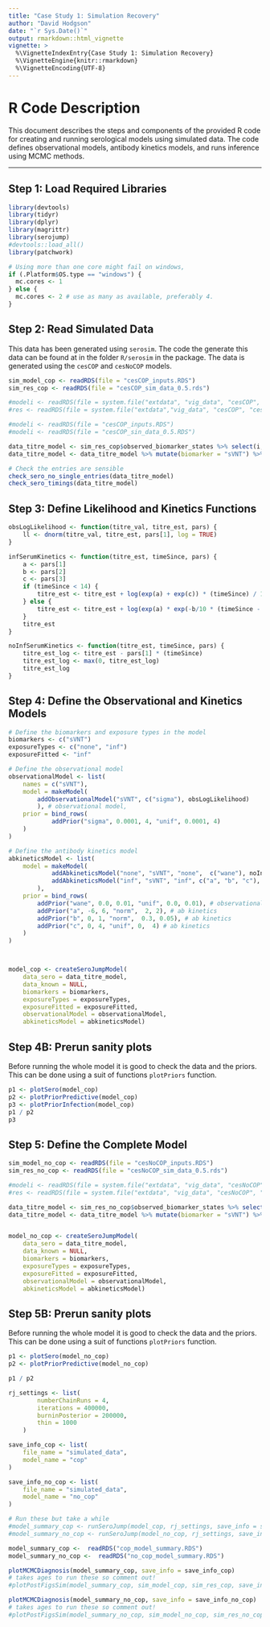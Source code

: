 ```yaml
---
title: "Case Study 1: Simulation Recovery"
author: "David Hodgson"
date: "`r Sys.Date()`"
output: rmarkdown::html_vignette
vignette: >
  %\VignetteIndexEntry{Case Study 1: Simulation Recovery}
  %\VignetteEngine{knitr::rmarkdown}
  %\VignetteEncoding{UTF-8}
---
```



# R Code Description

This document describes the steps and components of the provided R code for creating and running serological models using simulated data. The code defines observational models, antibody kinetics models, and runs inference using MCMC methods. 

---

## Step 1: Load Required Libraries
```r

library(devtools)
library(tidyr)
library(dplyr)
library(magrittr)
library(serojump)
#devtools::load_all()
library(patchwork)

# Using more than one core might fail on windows, 
if (.Platform$OS.type == "windows") {
  mc.cores <- 1
} else {
  mc.cores <- 2 # use as many as available, preferably 4.
}


```

## Step 2: Read Simulated Data

This data has been generated using `serosim`. The code the generate this data can be found at in the folder `R/serosim` in the package. The data is generated using the `cesCOP` and `cesNoCOP` models.

```r


sim_model_cop <- readRDS(file = "cesCOP_inputs.RDS")
sim_res_cop <- readRDS(file = "cesCOP_sim_data_0.5.rds")

#modeli <- readRDS(file = system.file("extdata", "vig_data", "cesCOP", "cesCOP_inputs.RDS", package = "serojump"))
#res <- readRDS(file = system.file("extdata","vig_data", "cesCOP", "cesCOP_sim_data_0.5.RDS", package = "serojump"))

#modeli <- readRDS(file = "cesCOP_inputs.RDS")
#modeli <- readRDS(file = "cesCOP_sin_data_0.5.RDS")

data_titre_model <- sim_res_cop$observed_biomarker_states %>% select(i, t, value) %>% rename(id = i, time = t, titre = value) 
data_titre_model <- data_titre_model %>% mutate(biomarker = "sVNT") %>% as.data.frame %>% rename(sVNT = titre)

# Check the entries are sensible
check_sero_no_single_entries(data_titre_model)
check_sero_timings(data_titre_model)

```

## Step 3: Define Likelihood and Kinetics Functions

```r

obsLogLikelihood <- function(titre_val, titre_est, pars) {
    ll <- dnorm(titre_val, titre_est, pars[1], log = TRUE)
}

infSerumKinetics <- function(titre_est, timeSince, pars) {
    a <- pars[1]
    b <- pars[2]
    c <- pars[3]
    if (timeSince < 14) {
        titre_est <- titre_est + log(exp(a) + exp(c)) * (timeSince) / 14;
    } else {
        titre_est <- titre_est + log(exp(a) * exp(-b/10 * (timeSince - 14)) + exp(c));
    }
    titre_est
}

noInfSerumKinetics <- function(titre_est, timeSince, pars) {
    titre_est_log <- titre_est - pars[1] * (timeSince)
    titre_est_log <- max(0, titre_est_log)
    titre_est_log
}

```

## Step 4: Define the Observational and Kinetics Models

```r


# Define the biomarkers and exposure types in the model
biomarkers <- c("sVNT")
exposureTypes <- c("none", "inf")
exposureFitted <- "inf"

# Define the observational model
observationalModel <- list(
    names = c("sVNT"),
    model = makeModel(
        addObservationalModel("sVNT", c("sigma"), obsLogLikelihood)
        ), # observational model,
    prior = bind_rows(
            addPrior("sigma", 0.0001, 4, "unif", 0.0001, 4)
    )
)

# Define the antibody kinetics model
abkineticsModel <- list(
    model = makeModel(
            addAbkineticsModel("none", "sVNT", "none",  c("wane"), noInfSerumKinetics),
            addAbkineticsModel("inf", "sVNT", "inf", c("a", "b", "c"), infSerumKinetics)
        ),
    prior = bind_rows(
        addPrior("wane", 0.0, 0.01, "unif", 0.0, 0.01), # observational model
        addPrior("a", -6, 6, "norm",  2, 2), # ab kinetics
        addPrior("b", 0, 1, "norm",  0.3, 0.05), # ab kinetics
        addPrior("c", 0, 4, "unif", 0,  4) # ab kinetics 
    )
)



model_cop <- createSeroJumpModel(
    data_sero = data_titre_model, 
    data_known = NULL,
    biomarkers = biomarkers,
    exposureTypes = exposureTypes,
    exposureFitted = exposureFitted,
    observationalModel = observationalModel,
    abkineticsModel = abkineticsModel)


```


## Step 4B: Prerun sanity plots

Before running the whole model it is good to check the data and the priors. This can be done using a suit of functions `plotPriors` function.

```r

p1 <- plotSero(model_cop)
p2 <- plotPriorPredictive(model_cop)
p3 <- plotPriorInfection(model_cop)
p1 / p2
p3

```

## Step 5: Define the Complete Model



```r

sim_model_no_cop <- readRDS(file = "cesNoCOP_inputs.RDS")
sim_res_no_cop <- readRDS(file = "cesNoCOP_sim_data_0.5.rds")

#modeli <- readRDS(file = system.file("extdata", "vig_data", "cesNoCOP", "cesNoCOP_inputs.RDS", package = "serojump"))
#res <- readRDS(file = system.file("extdata", "vig_data", "cesNoCOP", "cesNoCOP_sim_data_0.5.RDS", package = "serojump"))

data_titre_model <- sim_res_no_cop$observed_biomarker_states %>% select(i, t, value) %>% rename(id = i, time = t, titre = value) 
data_titre_model <- data_titre_model %>% mutate(biomarker = "sVNT") %>% as.data.frame %>% rename(sVNT = titre)


model_no_cop <- createSeroJumpModel(
    data_sero = data_titre_model, 
    data_known = NULL,
    biomarkers = biomarkers,
    exposureTypes = exposureTypes,
    exposureFitted = exposureFitted,
    observationalModel = observationalModel,
    abkineticsModel = abkineticsModel)

```


## Step 5B: Prerun sanity plots

Before running the whole model it is good to check the data and the priors. This can be done using a suit of functions `plotPriors` function.

```r

p1 <- plotSero(model_no_cop)
p2 <- plotPriorPredictive(model_no_cop)

p1 / p2

```

```r


rj_settings <- list(
        numberChainRuns = 4, 
        iterations = 400000,
        burninPosterior = 200000,
        thin = 1000
    )

save_info_cop <- list(
    file_name = "simulated_data",
    model_name = "cop"
)

save_info_no_cop <- list(
    file_name = "simulated_data",
    model_name = "no_cop"
)

# Run these but take a while
#model_summary_cop <- runSeroJump(model_cop, rj_settings, save_info = save_info_cop)
#model_summary_no_cop <- runSeroJump(model_no_cop, rj_settings, save_info = save_info_no_cop)

model_summary_cop <-  readRDS("cop_model_summary.RDS")
model_summary_no_cop <-  readRDS("no_cop_model_summary.RDS")

plotMCMCDiagnosis(model_summary_cop, save_info = save_info_cop)
# takes ages to run these so comment out!
#plotPostFigsSim(model_summary_cop, sim_model_cop, sim_res_cop, save_info = save_info_cop)

plotMCMCDiagnosis(model_summary_no_cop, save_info = save_info_no_cop)
# takes ages to run these so comment out!
#plotPostFigsSim(model_summary_no_cop, sim_model_no_cop, sim_res_no_cop, save_info = save_info_no_cop)

```